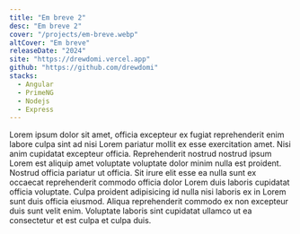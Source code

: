 ```yaml
---
title: "Em breve 2"
desc: "Em breve 2"
cover: "/projects/em-breve.webp"
altCover: "Em breve"
releaseDate: "2024"
site: "https://drewdomi.vercel.app"
github: "https://github.com/drewdomi"
stacks:
  - Angular
  - PrimeNG
  - Nodejs
  - Express
---
```


Lorem ipsum dolor sit amet, officia excepteur ex fugiat reprehenderit enim labore culpa sint ad nisi Lorem pariatur mollit ex esse exercitation amet. Nisi anim cupidatat excepteur officia. Reprehenderit nostrud nostrud ipsum Lorem est aliquip amet voluptate voluptate dolor minim nulla est proident. Nostrud officia pariatur ut officia. Sit irure elit esse ea nulla sunt ex occaecat reprehenderit commodo officia dolor Lorem duis laboris cupidatat officia voluptate. Culpa proident adipisicing id nulla nisi laboris ex in Lorem sunt duis officia eiusmod. Aliqua reprehenderit commodo ex non excepteur duis sunt velit enim. Voluptate laboris sint cupidatat ullamco ut ea consectetur et est culpa et culpa duis.
